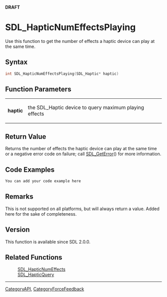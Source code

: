 <span color="red">'''DRAFT'''</span>

= SDL_HapticNumEffectsPlaying =
Use this function to get the number of effects a haptic device can play at the same time.


== Syntax ==
<syntaxhighlight lang='c++'>
int SDL_HapticNumEffectsPlaying(SDL_Haptic* haptic)
</syntaxhighlight>

== Function Parameters ==
{|
|'''haptic'''
|the SDL_Haptic device to query maximum playing effects
|}

== Return Value ==
Returns the number of effects the haptic device can play at the same time or a negative error code on failure; call [[SDL_GetError]]() for more information. <!-- <span style="color: green;">Should there be a link to Remarks here?</span> -->

== Code Examples ==
<syntaxhighlight lang='c++'>
You can add your code example here
</syntaxhighlight>

== Remarks ==
This is not supported on all platforms, but will always return a value. <!-- ^This function is available/included^ --> Added here for the sake of completeness. <!-- <span style="color: green;">Is it important to note what the value would be if it is not supported?  Would it just be 1 or 0?</span> -->

== Version ==
This function is available since SDL 2.0.0.

== Related Functions ==
:[[SDL_HapticNumEffects]]
:[[SDL_HapticQuery]]

----
[[CategoryAPI]], [[CategoryForceFeedback]]
